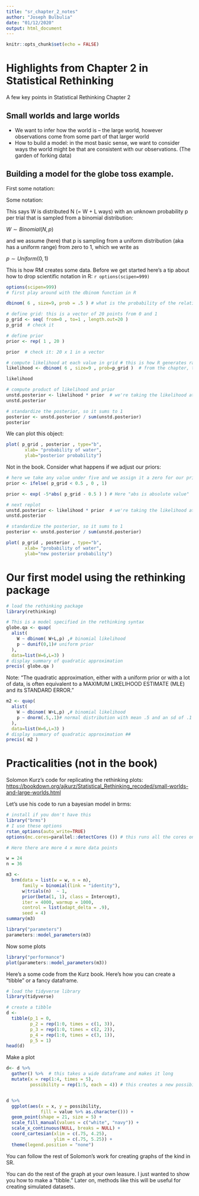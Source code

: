 ```yaml
---
title: "sr_chapter_2_notes"
author: "Joseph Bulbulia"
date: "01/12/2020"
output: html_document
---
```

  
```r
knitr::opts_chunk$set(echo = FALSE)
```

# Highlights from Chapter 2 in Statistical Rethinking

A few key points in Statistical Rethinking Chapter 2

## Small worlds and large worlds

* We want to infer how the world is -- the large world, however observations come from some part of that larger world
* How to build a model: in the most basic sense, we want to consider ways the world might be that are consistent with our observations. (The garden of forking data)

## Building a model for the globe toss example. 


First some notation:


Some notation: 

This says W is distributed N (= W + L ways)  with an unknown probability p per trial that is sampled from a binomial distribution:

$W \sim Binomial(N,p)$

and we assume (here) that p is sampling from a uniform distribution (aka has a uniform range) from zero to 1, which we write as

$p \sim Uniform(0,1)$



This is how RM creates some data. Before we get started here's a tip about how to drop scientific notation in R: `r options(scipen=999)`


```r
options(scipen=999)
# first play around with the dbinom function in R
```

```r
dbinom( 6 , size=9, prob = .5 ) # what is the probability of the relative number of ways to get six water, holding p at 0.5 and n = w + l  at 9. 

# define grid: this is a vector of 20 points from 0 and 1
p_grid <- seq( from=0 , to=1 , length.out=20 )
p_grid  # check it

# define prior
prior <- rep( 1 , 20 )

prior  # check it: 20 x 1 in a vector

# compute likelihood at each value in grid # this is how R generates random numbers. Here are random numbers 
likelihood <- dbinom( 6 , size=9 , prob=p_grid )  # from the chapter, there were six water draws in nine tosses of the globe.  The likelihood is the probability of evidence given the hypothesis.  Here, we're saying that pr could be anything from 0 to 1 with equal probability.

likelihood

# compute product of likelihood and prior
unstd.posterior <- likelihood * prior  # we're taking the likelihood at face value.
unstd.posterior

# standardize the posterior, so it sums to 1
posterior <- unstd.posterior / sum(unstd.posterior)
posterior
```

We can plot this object:


```r
plot( p_grid , posterior , type="b",
       xlab= "probability of water", 
       ylab="posterior probability")
```


Not in the book. Consider what happens if we adjust our priors:

```r
# here we take any value under five and we assign it a zero for our prior. We know that the world is at least half water
prior <- ifelse( p_grid < 0.5 , 0 , 1)

prior <- exp( -5*abs( p_grid - 0.5 ) ) # Here "abs is absolute value"  and constraining the values to be lower than 1, bust softer than an absolute cutoff at .5

# next replot
unstd.posterior <- likelihood * prior  # we're taking the likelihood at face value.
unstd.posterior

# standardize the posterior, so it sums to 1
posterior <- unstd.posterior / sum(unstd.posterior)

```

```r
plot( p_grid , posterior , type="b",
       xlab= "probability of water", 
       ylab="new posterior probability")
```



# Our first model using the rethinking package

```r
# load the rethinking package
library(rethinking)

# This is a model specified in the rethinking syntax
globe.qa <- quap(
  alist(
    W ~ dbinom( W+L,p) ,# binomial likelihood
    p ~ dunif(0,1)# uniform prior
  ),
  data=list(W=6,L=3) )
# display summary of quadratic approximation
precis( globe.qa )
```

Note: "The quadratic approximation, either with a uniform prior or with a lot of data, is often equivalent to a MAXIMUM LIKELIHOOD ESTIMATE (MLE) and its STANDARD ERROR."

```r
m2 <- quap(
  alist(
    W ~ dbinom( W+L,p) ,# binomial likelihood
    p ~ dnorm(.5,.1)# normal distribution with mean .5 and an sd of .1
  ),
  data=list(W=6,L=3) )
# display summary of quadratic approximation ## 
precis( m2 )
```


# Practicalities (not in the book)

Solomon Kurz's code for replicating the rethinking plots:
[https://bookdown.org/ajkurz/Statistical_Rethinking_recoded/small-worlds-and-large-worlds.html](https://bookdown.org/ajkurz/Statistical_Rethinking_recoded/small-worlds-and-large-worlds.html)


Let's use his code to run a bayesian model in brms: 


```r
# install if you don't have this
library("brms")
# I use these options
rstan_options(auto_write=TRUE)
options(mc.cores=parallel::detectCores ()) # this runs all the cores on your machine

# Here there are more 4 x more data points

w = 24
n = 36

m3 <-
  brm(data = list(w = w, n = n), 
      family = binomial(link = "identity"),
      w|trials(n)  ~ 1,
      prior(beta(1, 1), class = Intercept),
      iter = 4000, warmup = 1000,
      control = list(adapt_delta = .9),
      seed = 4)
summary(m3)

```


```r
library("parameters")
parameters::model_parameters(m3)

```

Now some plots
```r
library("performance")
plot(parameters::model_parameters(m3))
```

Here's a some code from the Kurz book.  Here's how you can create a "tibble" or a fancy dataframe. 


```r
# load the tidyverse library
library(tidyverse)

# create a tibble
d <-
  tibble(p_1 = 0,
         p_2 = rep(1:0, times = c(1, 3)),
         p_3 = rep(1:0, times = c(2, 2)),
         p_4 = rep(1:0, times = c(3, 1)),
         p_5 = 1)
head(d)
```

Make a plot

```r
d<- d %>% 
  gather() %>%  # this takes a wide dataframe and makes it long
  mutate(x = rep(1:4, times = 5),
         possibility = rep(1:5, each = 4)) # this creates a new possibility column


d %>% 
  ggplot(aes(x = x, y = possibility, 
             fill = value %>% as.character())) +
  geom_point(shape = 21, size = 5) +
  scale_fill_manual(values = c("white", "navy")) +
  scale_x_continuous(NULL, breaks = NULL) +
  coord_cartesian(xlim = c(.75, 4.25),
                  ylim = c(.75, 5.25)) +
  theme(legend.position = "none")
```

You can follow the rest of Solomon's work for creating graphs of the kind in SR. 


You can do the rest of the graph at your own leasure. I just wanted to show you how to make a "tibble." Later on, methods like this will be useful for creating simulated datasets. 







